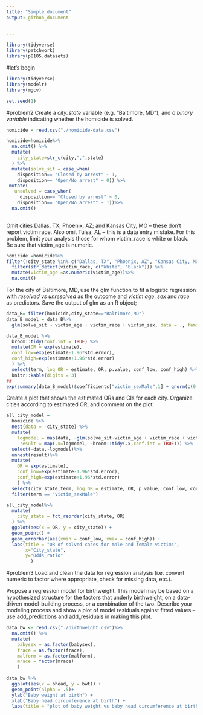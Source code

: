 ```yaml
---
title: "Simple document"
output: github_document

    
---
```

```r
library(tidyverse)
library(patchwork)
library(p8105.datasets)
```

#let's begin
```r
library(tidyverse)
library(modelr)
library(mgcv)
```
```r
set.seed(1)
```

#problem2
Create a _city_state_ variable (e.g. “Baltimore, MD”), and _a binary variable_ indicating whether the homicide is solved. 
```r
homicide = read.csv("./homicide-data.csv") 

homicide=homicide%>% 
  na.omit() %>% 
  mutate(
    city_state=str_c(city,",",state)
  ) %>% 
  mutate(solve_sit = case_when(
    disposition== "Closed by arrest" ~ 1,
    disposition== "Open/No arrest" ~ 0)) %>% 
 mutate(
   unsolved = case_when(
     disposition== "Closed by arrest" ~ 0,
    disposition== "Open/No arrest" ~ 1))%>% 
  na.omit() 
                          
```



Omit cities Dallas, TX; Phoenix, AZ; and Kansas City, MO – these don’t report victim race. Also omit Tulsa, AL – this is a data entry mistake. For this problem, limit your analysis those for whom victim_race is white or black. Be sure that victim_age is numeric.

```r
homicide =homicide%>% 
filter(!city_state %in% c("Dallas, TX", "Phoenix, AZ", "Kansas City, MO", "Tulsa, AL")) %>% 
  filter(str_detect(victim_race, c("White", "Black"))) %>% 
  mutate(victim_age =as.numeric(victim_age))%>% 
  na.omit()
```

For the city of Baltimore, MD, use the glm function to fit a logistic regression with _resolved vs unresolved_ as the outcome and _victim_ _age_, _sex_ and _race_ as predictors. Save the output of glm as an R object; 
```r
data_B= filter(homicide,city_state=="Baltimore,MD")
data_B_model = data_B%>% 
  glm(solve_sit ~ victim_age + victim_race + victim_sex, data = ., family = binomial())

data_B_model %>% 
  broom::tidy(conf.int = TRUE) %>% 
  mutate(OR = exp(estimate), 
  conf_low=exp(estimate-1.96*std.error), 
  conf_high=exp(estimate+1.96*std.error)
  ) %>%
  select(term, log_OR = estimate, OR, p.value, conf_low, conf_high) %>% 
  knitr::kable(digits = 3)
##
exp(summary(data_B_model)$coefficients["victim_sexMale",1] + qnorm(c(0.025,0.5,0.975)) * summary(data_B_model)$coefficients["victim_sexMale",2])
```
Create a plot that shows the estimated ORs and CIs for each city. Organize cities according to estimated OR, and comment on the plot.
```r
all_city_model = 
  homicide %>%
  nest(data = -city_state) %>% 
  mutate(
    logmodel = map(data, ~glm(solve_sit~victim_age + victim_race + victim_sex, family = binomial(), data = ., )),
     result = map(.x=logmodel, ~broom::tidy(.x,conf.int = TRUE))) %>% 
  select(-data,-logmodel)%>% 
  unnest(result)%>% 
  mutate(
    OR = exp(estimate), 
    conf_low=exp(estimate-1.96*std.error), 
    conf_high=exp(estimate+1.96*std.error)
    ) %>%
  select(city_state,term, log_OR = estimate, OR, p.value, conf_low, conf_high) %>% 
  filter(term == "victim_sexMale")
```
```r
all_city_model%>%
  mutate(
    city_state = fct_reorder(city_state, OR)
  ) %>%
  ggplot(aes(x = OR, y = city_state)) +
  geom_point() +
  geom_errorbar(aes(xmin = conf_low, xmax = conf_high)) +
  labs(title = "OR of solved cases for male and female victims",
       x="City_state",
       y="Odds_ratio"
         )
```

#problem3
Load and clean the data for regression analysis (i.e. convert numeric to factor where appropriate, check for missing data, etc.).

Propose a regression model for birthweight. This model may be based on a hypothesized structure for the factors that underly birthweight, on a data-driven model-building process, or a combination of the two. Describe your modeling process and show a plot of model residuals against fitted values – use add_predictions and add_residuals in making this plot.
```r
data_bw <- read.csv("./birthweight.csv")%>% 
  na.omit() %>% 
  mutate(
    babysex = as.factor(babysex),
    frace = as.factor(frace), 
    malform = as.factor(malform),
    mrace = factor(mrace)
    )
  
data_bw %>% 
  ggplot(aes(x = bhead, y = bwt)) + 
  geom_point(alpha = .5)+
  ylab("Baby weight at birth") +
  xlab("Baby head circumference at birth") +
  labs(title = "plot of baby weight vs baby head circumference at birth")
```
